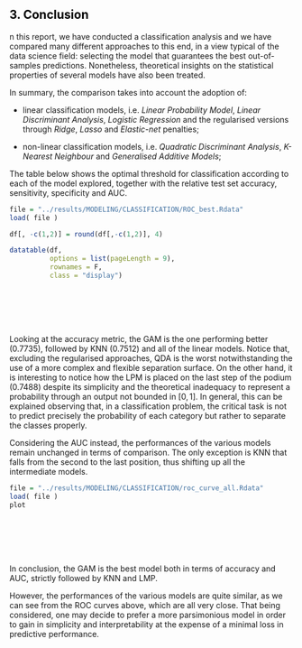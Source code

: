 <h2><a name="3_Conclusion" style="pointer-events: none; cursor: default;" ><font color="black">3. Conclusion</font></a></h2>

n this report, we have conducted a classification analysis and we have compared many different approaches to this end, in a view typical of the data science field: selecting the model that guarantees the best out-of-samples predictions.
Nonetheless, theoretical insights on the statistical properties of several models have also been treated.

In summary, the comparison takes into account the adoption of:

- linear classification models, i.e. *Linear Probability Model*, *Linear Discriminant Analysis*, *Logistic Regression* and the regularised versions through *Ridge*, *Lasso* and *Elastic-net* penalties;

- non-linear classification models, i.e. *Quadratic Discriminant Analysis*, *K-Nearest Neighbour* and *Generalised Additive Models*;

The table below shows the optimal threshold for classification according to each of the model explored, together with the relative test set accuracy, sensitivity, specificity and AUC.


```r

file = "../results/MODELING/CLASSIFICATION/ROC_best.Rdata"
load( file )

df[, -c(1,2)] = round(df[,-c(1,2)], 4)

datatable(df, 
          options = list(pageLength = 9), 
          rownames = F, 
          class = "display")
```

<br></br>
<br></br>

Looking at the accuracy metric, the GAM is the one performing better (0.7735), followed by KNN (0.7512) and all of the linear models. Notice that, excluding the regularised approaches, QDA is the worst notwithstanding the use of a more complex and flexible separation surface.
On the other hand, it is interesting to notice how the LPM is placed on the last step of the podium (0.7488) despite its simplicity and the theoretical inadequacy to represent a probability through an output not bounded in $[0,1]$. 
In general, this can be explained observing that, in a classification problem, the critical task is not to predict precisely the probability of each category but rather to separate the classes properly.

Considering the AUC instead, the performances of the various models remain unchanged in terms of comparison. The only exception is KNN that falls from the second to the last position, thus shifting up all the intermediate models.

```r
file = "../results/MODELING/CLASSIFICATION/roc_curve_all.Rdata"
load( file )
plot
```

<br></br>
<br></br>

In conclusion, the GAM is the best model both in terms of accuracy and AUC, strictly followed by KNN and LMP.

However, the performances of the various models are quite similar, as we can see from the ROC curves above, which are all very close.
That being considered, one may decide to prefer a more parsimonious model in order to gain in simplicity and interpretability at the expense of a minimal loss in predictive performance.

<br></br>
<br></br>
